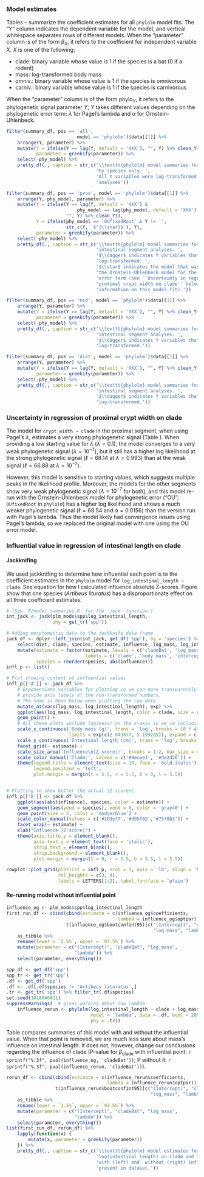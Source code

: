 




### Model estimates

Tables \ref{tab:results-spp-summs}--\ref{tab:results-dist-summs} summarize the 
coefficient estimates for all `phylolm` model fits. 
The "Y" column indicates the dependent variable for the model, and 
vertical whitespace separates rows of different models.
When the "parameter" column is of the form $\beta_X$, it refers to the coefficient 
for independent variable $X$. $X$ is one of the following:

- clade: binary variable whose value is 1 if the species is a bat (0 if a rodent)
- mass: log-transformed body mass
- omniv.: binary variable whose value is 1 if the species is omnivorous
- carniv.: binary variable whose value is 1 if the species is carnivorous

When the "parameter" column is of the form phylo$_Y$, it refers to the 
phylogenetic signal parameter $Y$;
$Y$ takes different values depending on the phylogenetic error term:
$\lambda$ for Pagel's lambda and $\alpha$ for Ornstein-Uhlenbeck.


```r
filter(summary_df, pos == 'all', 
                          model == 'phylolm')$data[[1]] %>% 
    arrange(Y, parameter) %>%
    mutate(Y = ifelse(Y == lag(Y, default = 'XXX'), "", Y) %>% clean_Y(track_log = FALSE),
           parameter = greekify(parameter)) %>% 
    select(-phy_model) %>%
    pretty_df(., caption = str_c('\\texttt{phylolm} model summaries for analyses ',
                                 'by species only. ',
                                 'All Y variables were log-transformed for these ',
                                 'analyses'))
``` 


```r
filter(summary_df, pos == 'prox', model == 'phylolm')$data[[1]] %>% 
    arrange(Y, phy_model, parameter) %>%
    mutate(Y = ifelse(Y == lag(Y, default = 'XXX') & 
                          phy_model == lag(phy_model, default = 'XXX'),
                      "", Y) %>% clean_Y(),
           Y = ifelse(phy_model == 'OUfixedRoot' & Y != '', 
                      str_c(Y, '$^{\\star}$'), Y),
           parameter = greekify(parameter)) %>% 
    select(-phy_model) %>% 
    pretty_df(., caption = str_c('\\texttt{phylolm} model summaries for proximal ',
                                 'intestinal segment analyses. ',
                                 '$\\dagger$ indicates Y variables that were ',
                                 'log-transformed. ',
                                 '$\\star$ indicates the model that was fit using ',
                                 'the Ornstein-Uhlenbeck model for the phylogenetic ',
                                 'error term (see ``Uncertainty in regression of ',
                                 "proximal crypt width on clade'' below for more ",
                                 'information on this model fit).'))
``` 


```r
filter(summary_df, pos == 'mid', model == 'phylolm')$data[[1]] %>% 
    arrange(Y, parameter) %>%
    mutate(Y = ifelse(Y == lag(Y, default = 'XXX'), "", Y) %>% clean_Y(),
           parameter = greekify(parameter)) %>% 
    select(-phy_model) %>% 
    pretty_df(., caption = str_c('\\texttt{phylolm} model summaries for middle ',
                                 'intestinal segment analyses. ',
                                 '$\\dagger$ indicates Y variables that were ',
                                 'log-transformed.'))
``` 


```r
filter(summary_df, pos == 'dist', model == 'phylolm')$data[[1]] %>% 
    arrange(Y, parameter) %>%
    mutate(Y = ifelse(Y == lag(Y, default = 'XXX'), "", Y) %>% clean_Y(),
           parameter = greekify(parameter)) %>% 
    select(-phy_model) %>% 
    pretty_df(., caption = str_c('\\texttt{phylolm} model summaries for distal ',
                                 'intestinal segment analyses. ',
                                 '$\\dagger$ indicates Y variables that were ',
                                 'log-transformed.'))
``` 


\clearpage


### Uncertainty in regression of proximal crypt width on clade

The model for `crypt_width ~ clade` in the proximal segment, when using Pagel's 
$\lambda$, estimates a very strong phylogenetic signal 
(Table \ref{tab:results-prox-summs}).
When providing a low starting value for $\lambda$ ($\lambda = 0.1$), 
the model converges to a very weak phylogenetic signal ($\lambda = 10^{-7}$),
but it still has a higher log likelihood at the strong phylogenetic signal 
($\ell = 68.14$ at $\lambda = 0.993$) than at the weak signal 
($\ell = 66.88$ at $\lambda = 10^{-7}$).

However, this model is sensitive to starting values, which suggests multiple peaks in
the likelihood profile.
Moreover, the models for the other segments show very weak phylogenetic signal 
($\lambda = 10^{-7}$ for both), 
and this model re-run with the Ornstein-Uhlenbeck model for phylogenetic error 
("OU"; `OUfixedRoot` in `phylolm`) has a higher log likelihood and
shows a much weaker phylogenetic signal ($\ell = 68.54$ and $\alpha = 0.0156$) than
the version run with Pagel's lambda.
Thus the model likely had convergence issues using Pagel's lambda, so we
replaced the original model with one using the OU error model.




### Influential value in regression of intestinal length on clade

#### Jackknifing

We used jackknifing to determine how influential each point is to the coefficient 
estimates in the `phylolm` model for `log_intestinal_length ~ clade`.
See equation \ref{eq:jackknife} for how I calculated influence absolute Z-scores.
Figure \ref{fig:results-influence-plots}
show that one species (*Artibeus lituratus*) has a disproportionate effect on all 
three coefficient estimates.


```r
# (See `R/model_summaries.R` for the `jack` function.)
int_jack <- jack(plm_mods$spp$log_intestinal_length, 
                 phy = get_tr('spp'))
```





```r
# Adding morphometric data to the jackknife data frame
jack_df <- dplyr::left_join(int_jack, get_df('spp'), by = 'species') %>% 
    select(diet, clade, species, estimate, influence, log_mass, log_intestinal_length) %>% 
    mutate(estimate = factor(estimate, levels = c('cladeBat', 'log_mass', 'intercept'), 
                             labels = c('clade', 'body mass', 'intercept')),
           species = reorder(species, abs(influence)))
infl_p <- list()

# Plot showing context of influential values
infl_p[['A']] <- jack_df %>%
    # Exponentiate variables for plotting so we can more transparently
    # provide axis labels of the non-transformed numbers.
    # The same is done below when plotting the raw data.
    mutate_at(vars(log_mass, log_intestinal_length), exp) %>% 
    ggplot(aes(log_mass, log_intestinal_length, color = clade, size = abs(influence))) +
    geom_point() +
    # All these plots include log(mass) on the x-axis so we're including this here.
    scale_x_continuous('Body mass (g)', trans = 'log', breaks = 10 * 4^(0:2),
                       limits = exp(c(2.043877, 5.199205)), expand = c(0,0)) +
    scale_y_continuous('Intestinal length (cm)', trans = 'log', breaks = 10*2^(0:2)) +
    facet_grid(~ estimate) +
    scale_size_area('Influence\n|Z-score|:', breaks = 1:2, max_size = 4) +
    scale_color_manual('Clade:', values = c('#9ecae1', '#de2d26')) +
    theme(legend.title = element_text(size = 10, face = 'bold.italic'),
          legend.position = 'left', 
          plot.margin = margin(t = 5.5, r = 5.5, b = 0, l = 5.5))


# Plotting to show better the actual |Z-scores|
infl_p[['B']] <- jack_df %>%
    ggplot(aes(abs(influence), species, color = estimate)) +
    geom_segment(aes(yend = species), xend = 0, color = 'gray40') +
    geom_point(size = 2, color = 'dodgerblue') +
    scale_color_manual(values = c('#1b9e77','#d95f02','#7570b3')) +
    facet_wrap(~ estimate) +
    xlab("Influence |Z-score|") +
    theme(axis.title.y = element_blank(),
          axis.text.y = element_text(face = 'italic'),
          strip.text = element_blank(),
          strip.background = element_blank(),
          plot.margin = margin(t = 0, r = 5.5, b = 5.5, l = 5.5))

cowplot::plot_grid(plotlist = infl_p, ncol = 1, axis = 'lb', align = 'hv', 
                   rel_heights = c(3, 4), 
                   labels = LETTERS[1:2], label_fontface = 'plain')
```



#### Re-running model without influential point

```r
influence_og <- plm_mods$spp$log_intestinal_length
first_run_df <- cbind(cbind(estimate = c(influence_og$coefficients, 
                                         lambda = influence_og$optpar)),
                      t(influence_og$bootconfint95)[c("(Intercept)", "cladeBat", 
                                                      "log_mass", "lambda"), ]) %>% 
    as_tibble %>% 
    rename(lower = `2.5%`, upper = `97.5%`) %>% 
    mutate(parameter = c("(Intercept)", "cladeBat", "log_mass", 
                         "lambda")) %>% 
    select(parameter, everything())
```


```r
spp_df <- get_df('spp')
spp_tr <- get_tr('spp')
.df <- get_df('spp')
.df <- .df[.df$species != 'Artibeus lituratus',]
.tr <- get_tr('spp') %>% filter_tr(.df$species)
set.seed(1018666821)
suppressWarnings(  # gives warning about low lambda
    influence_rerun <- phylolm(log_intestinal_length ~ clade + log_mass, 
                               model = 'lambda', data = .df, boot = 2000, 
                               phy = .tr))
```



Table \ref{tab:results-re-run-summ-dfs} compares summaries of this model 
with and without the influential value.
When that point is removed, we are much less sure about mass's influence on 
intestinal length.
It does not, however, change our conclusions regarding the influence of clade
(P-value for $\beta_{\text{clade}}$ with influential point:
`r sprintf("%.3f", pval(influence_og, 'cladeBat'))`;
P without it: `r sprintf("%.3f", pval(influence_rerun, 'cladeBat'))`).


```r
rerun_df <- cbind(cbind(estimate = c(influence_rerun$coefficients, 
                                     lambda = influence_rerun$optpar)),
                  t(influence_rerun$bootconfint95)[c("(Intercept)", "cladeBat", 
                                                     "log_mass", "lambda"), ]) %>% 
    as_tibble %>% 
    rename(lower = `2.5%`, upper = `97.5%`) %>% 
    mutate(parameter = c("(Intercept)", "cladeBat", "log_mass", 
                         "lambda")) %>% 
    select(parameter, everything())
list(first_run_df, rerun_df) %>% 
    lapply(function(x) {
        mutate(x, parameter = greekify(parameter))
    }) %>% 
    pretty_df(., caption = str_c('\\texttt{phylolm} model estimates for regression of ',
                                 'log(intestinal length) on clade and log(body mass), ',
                                 'with (left) and  without (right) influential point ',
                                 'present in dataset.'))
```


\FloatBarrier
